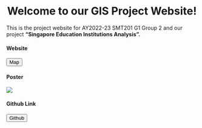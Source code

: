 # Welcome to our GIS Project Website! {style="text-align: center"}

This is the project website for AY2022-23 SMT201 G1 Group 2 and our project **"Singapore Education Institutions Analysis".**

#### Website {style="text-align: left"}

```{=html}
<button class="btn btn-primary" onclick="location.href='https://smt201g2map.netlify.app/';">Map</button>
```
#### Poster {style="text-align: left"}

![](images/GIS%20Poster%20Group%202_Accessibility%20Analysis.jpg)

#### Github Link {style="text-align: left"}

```{=html}
<button class="btn btn-primary" onclick="location.href='https://github.com/99zhebin/SMT201G2.git'">Github</button>
```
